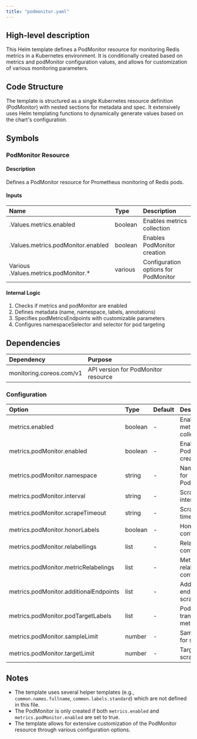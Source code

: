 ```yaml
---
title: "podmonitor.yaml"
---
```


## High-level description
This Helm template defines a PodMonitor resource for monitoring Redis metrics in a Kubernetes environment. It is conditionally created based on metrics and podMonitor configuration values, and allows for customization of various monitoring parameters.

## Code Structure
The template is structured as a single Kubernetes resource definition (PodMonitor) with nested sections for metadata and spec. It extensively uses Helm templating functions to dynamically generate values based on the chart's configuration.

## Symbols

### PodMonitor Resource
#### Description
Defines a PodMonitor resource for Prometheus monitoring of Redis pods.

#### Inputs
| Name | Type | Description |
|:-----|:-----|:------------|
| .Values.metrics.enabled | boolean | Enables metrics collection |
| .Values.metrics.podMonitor.enabled | boolean | Enables PodMonitor creation |
| Various .Values.metrics.podMonitor.* | various | Configuration options for PodMonitor |

#### Internal Logic
1. Checks if metrics and podMonitor are enabled
2. Defines metadata (name, namespace, labels, annotations)
3. Specifies podMetricsEndpoints with customizable parameters
4. Configures namespaceSelector and selector for pod targeting

## Dependencies
| Dependency | Purpose |
|:-----------|:--------|
| monitoring.coreos.com/v1 | API version for PodMonitor resource |

### Configuration
| Option | Type | Default | Description |
|:-------|:-----|:--------|:------------|
| metrics.enabled | boolean | - | Enables metrics collection |
| metrics.podMonitor.enabled | boolean | - | Enables PodMonitor creation |
| metrics.podMonitor.namespace | string | - | Namespace for PodMonitor |
| metrics.podMonitor.interval | string | - | Scrape interval |
| metrics.podMonitor.scrapeTimeout | string | - | Scrape timeout |
| metrics.podMonitor.honorLabels | boolean | - | Honor labels configuration |
| metrics.podMonitor.relabellings | list | - | Relabeling configurations |
| metrics.podMonitor.metricRelabelings | list | - | Metric relabeling configurations |
| metrics.podMonitor.additionalEndpoints | list | - | Additional endpoints to scrape |
| metrics.podMonitor.podTargetLabels | list | - | Pod labels to transfer to metrics |
| metrics.podMonitor.sampleLimit | number | - | Sample limit for scraping |
| metrics.podMonitor.targetLimit | number | - | Target limit for scraping |

## Notes
- The template uses several helper templates (e.g., `common.names.fullname`, `common.labels.standard`) which are not defined in this file.
- The PodMonitor is only created if both `metrics.enabled` and `metrics.podMonitor.enabled` are set to true.
- The template allows for extensive customization of the PodMonitor resource through various configuration options.